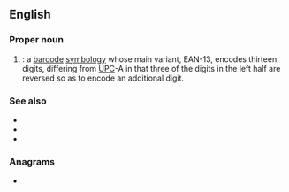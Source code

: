 {{also|ean|-ean|Ean|-eán|éan|ἐάν}}
==English==

===Proper noun===
{{en-proper noun}}

# {{initialism of|[[European]] [[article|Article]] [[numbering|Numbering]]|nodot=1}}: a [[barcode]] [[symbology]] whose main variant, EAN-13, encodes thirteen digits, differing from [[UPC]]-A in that three of the digits in the left half are reversed so as to encode an additional digit.

===See also===
* {{l|en|GTIN}}
* {{l|en|UPC}}
* {{l|en|barcode}}

===Anagrams===
* {{anagrams|en|a=aen|-ane|ANE|NAE|NEA}}